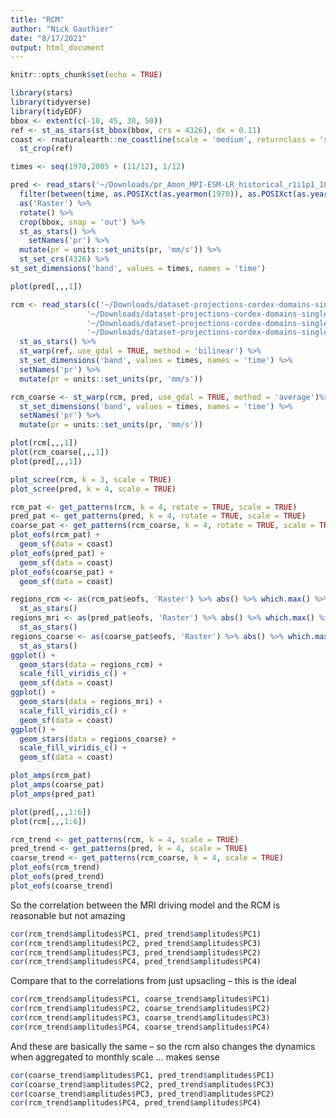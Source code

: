 ```yaml
---
title: "RCM"
author: "Nick Gauthier"
date: "8/17/2021"
output: html_document
---
```


```r
knitr::opts_chunk$set(echo = TRUE)
```


```r
library(stars)
library(tidyverse)
library(tidyEOF) 
bbox <- extent(c(-10, 45, 30, 50))
ref <- st_as_stars(st_bbox(bbox, crs = 4326), dx = 0.11)
coast <- rnaturalearth::ne_coastline(scale = 'medium', returnclass = 'sf') %>% 
  st_crop(ref)
```

```r
times <- seq(1970,2005 + (11/12), 1/12)
```

```r
pred <- read_stars('~/Downloads/pr_Amon_MPI-ESM-LR_historical_r1i1p1_185001-200512.nc') %>%
  filter(between(time, as.POSIXct(as.yearmon(1970)), as.POSIXct(as.yearmon(2006)))) %>%
  as('Raster') %>%
  rotate() %>%
  crop(bbox, snap = 'out') %>%
  st_as_stars() %>%
    setNames('pr') %>%
  mutate(pr = units::set_units(pr, 'mm/s')) %>%
  st_set_crs(4326) %>%
st_set_dimensions('band', values = times, names = 'time')

plot(pred[,,,1])
```

```r
rcm <- read_stars(c('~/Downloads/dataset-projections-cordex-domains-single-levels-f711cb68-1bb3-4778-9aa7-87f119791d69/pr_EUR-11_MPI-M-MPI-ESM-LR_historical_r1i1p1_ICTP-RegCM4-6_v1_mon_197001-198012.nc',
                 '~/Downloads/dataset-projections-cordex-domains-single-levels-a87bf603-c2e9-4687-9c5d-532121af4e32/pr_EUR-11_MPI-M-MPI-ESM-LR_historical_r1i1p1_ICTP-RegCM4-6_v1_mon_198101-199012.nc',
                 '~/Downloads/dataset-projections-cordex-domains-single-levels-e03d4dc1-4dc7-448d-a73a-4f7f3652598a/pr_EUR-11_MPI-M-MPI-ESM-LR_historical_r1i1p1_ICTP-RegCM4-6_v1_mon_199101-200012.nc',
                 '~/Downloads/dataset-projections-cordex-domains-single-levels-917ddc40-199b-48d1-a6d1-43084c238966/pr_EUR-11_MPI-M-MPI-ESM-LR_historical_r1i1p1_ICTP-RegCM4-6_v1_mon_200101-200512.nc')) %>%
  st_as_stars() %>%
  st_warp(ref, use_gdal = TRUE, method = 'bilinear') %>%
  st_set_dimensions('band', values = times, names = 'time') %>%
  setNames('pr') %>%
  mutate(pr = units::set_units(pr, 'mm/s'))

rcm_coarse <- st_warp(rcm, pred, use_gdal = TRUE, method = 'average')%>%
  st_set_dimensions('band', values = times, names = 'time') %>%
  setNames('pr') %>%
  mutate(pr = units::set_units(pr, 'mm/s'))

plot(rcm[,,,1])
plot(rcm_coarse[,,,1])
plot(pred[,,,1])
```
```r
plot_scree(rcm, k = 3, scale = TRUE)
plot_scree(pred, k = 4, scale = TRUE)
```
```r
rcm_pat <- get_patterns(rcm, k = 4, rotate = TRUE, scale = TRUE)
pred_pat <- get_patterns(pred, k = 4, rotate = TRUE, scale = TRUE)
coarse_pat <- get_patterns(rcm_coarse, k = 4, rotate = TRUE, scale = TRUE)
plot_eofs(rcm_pat) +
  geom_sf(data = coast)
plot_eofs(pred_pat) +
  geom_sf(data = coast)
plot_eofs(coarse_pat) +
  geom_sf(data = coast)
```
```r
regions_rcm <- as(rcm_pat$eofs, 'Raster') %>% abs() %>% which.max() %>%
  st_as_stars()
regions_mri <- as(pred_pat$eofs, 'Raster') %>% abs() %>% which.max() %>%
  st_as_stars()
regions_coarse <- as(coarse_pat$eofs, 'Raster') %>% abs() %>% which.max() %>%
  st_as_stars()
ggplot() +
  geom_stars(data = regions_rcm) +
  scale_fill_viridis_c() +
  geom_sf(data = coast)
ggplot() +
  geom_stars(data = regions_mri) +
  scale_fill_viridis_c() +
  geom_sf(data = coast)
ggplot() +
  geom_stars(data = regions_coarse) +
  scale_fill_viridis_c() +
  geom_sf(data = coast)
```


```r
plot_amps(rcm_pat)
plot_amps(coarse_pat)
plot_amps(pred_pat)
```

```r
plot(pred[,,,1:6])
plot(rcm[,,,1:6])
```
```r
rcm_trend <- get_patterns(rcm, k = 4, scale = TRUE)
pred_trend <- get_patterns(pred, k = 4, scale = TRUE)
coarse_trend <- get_patterns(rcm_coarse, k = 4, scale = TRUE)
plot_eofs(rcm_trend)
plot_eofs(pred_trend)
plot_eofs(coarse_trend)
```
So the correlation between the MRI driving model and the RCM is reasonable but not amazing
```r
cor(rcm_trend$amplitudes$PC1, pred_trend$amplitudes$PC1)
cor(rcm_trend$amplitudes$PC2, pred_trend$amplitudes$PC3)
cor(rcm_trend$amplitudes$PC3, pred_trend$amplitudes$PC2)
cor(rcm_trend$amplitudes$PC4, pred_trend$amplitudes$PC4)
```

Compare that to the correlations from just upsacling -- this is the ideal
```r
cor(rcm_trend$amplitudes$PC1, coarse_trend$amplitudes$PC1)
cor(rcm_trend$amplitudes$PC2, coarse_trend$amplitudes$PC2)
cor(rcm_trend$amplitudes$PC3, coarse_trend$amplitudes$PC3)
cor(rcm_trend$amplitudes$PC4, coarse_trend$amplitudes$PC4)
```

And these are basically the same -- so the rcm also changes the dynamics when aggregated to monthly scale ... makes sense
```r
cor(coarse_trend$amplitudes$PC1, pred_trend$amplitudes$PC1)
cor(coarse_trend$amplitudes$PC2, pred_trend$amplitudes$PC3)
cor(coarse_trend$amplitudes$PC3, pred_trend$amplitudes$PC2)
cor(rcm_trend$amplitudes$PC4, pred_trend$amplitudes$PC4)
```